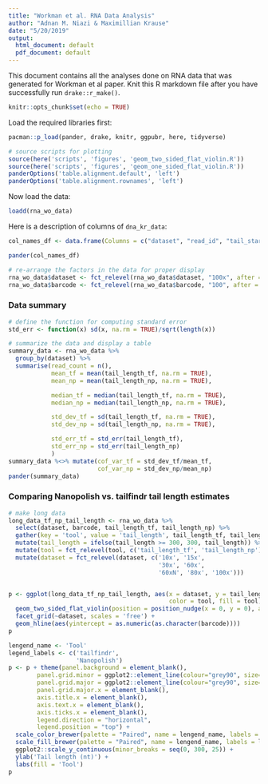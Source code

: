 ```yaml
---
title: "Workman et al. RNA Data Analysis"
author: "Adnan M. Niazi & Maximillian Krause"
date: "5/20/2019"
output:
  html_document: default
  pdf_document: default
---
```


This document contains all the analyses done on RNA data that was generated for Workman et al paper. Knit this R markdown file after you have successfully run `drake::r_make()`.

```r
knitr::opts_chunk$set(echo = TRUE)

```

Load the required libraries first:
```r
pacman::p_load(pander, drake, knitr, ggpubr, here, tidyverse)
```

```r
# source scripts for plotting
source(here('scripts', 'figures', 'geom_two_sided_flat_violin.R'))
source(here('scripts', 'figures', 'geom_one_sided_flat_violin.R'))
panderOptions('table.alignment.default', 'left')
panderOptions('table.alignment.rownames', 'left')
```

Now load the data:
```r
loadd(rna_wo_data)
```

Here is a description of columns of `dna_kr_data`:
```r
col_names_df <- data.frame(Columns = c("dataset", "read_id", "tail_start_tf", "tail_end_tf", "samples_per_nt_tf", "tail_length_tf",         "tail_start_np", "tail_end_np" , "read_rate_np", "tail_length_np", "qc_tag_np", "samples_per_nt_np", "barcode"), Description = c("Specifies the name of the conditions in Workman et al. data (N.B.: 60x and 60xb were combined into a single condition called 60x)", "Read ID", "tailfindr estimate of tail start", "tailfindr estimate of tail end", "tailfindr estimation of read_specific transloation rate in units of samples per nucleotide", "tailfindr tail length estimate", "Nanopolish tail start estimate", "Nanopolish tail end estimate (originally it is transcript_start in Nanopolish output)", "Nanopolish read rate", "Nanopolish estimation of tail length", "Nanopolish QC Tag", "Nanopolish estimation of read-specific translocation rate in units of samples per nucleotide calculated using the formula: 3012/read_rate", "The expected tail length"))                                                                                                                                
```

```r
pander(col_names_df)
```

```r
# re-arrange the factors in the data for proper display
rna_wo_data$dataset <- fct_relevel(rna_wo_data$dataset, "100x", after = 6)
rna_wo_data$barcode <- fct_relevel(rna_wo_data$barcode, "100", after = 6)
```

### Data summary
```r
# define the function for computing standard error 
std_err <- function(x) sd(x, na.rm = TRUE)/sqrt(length(x))

# summarize the data and display a table
summary_data <- rna_wo_data %>% 
  group_by(dataset) %>% 
  summarise(read_count = n(),
            mean_tf = mean(tail_length_tf, na.rm = TRUE),
            mean_np = mean(tail_length_np, na.rm = TRUE),

            median_tf = median(tail_length_tf, na.rm = TRUE),
            median_np = median(tail_length_np, na.rm = TRUE),

            std_dev_tf = sd(tail_length_tf, na.rm = TRUE),
            std_dev_np = sd(tail_length_np, na.rm = TRUE),

            std_err_tf = std_err(tail_length_tf),
            std_err_np = std_err(tail_length_np)
            ) 
summary_data %<>% mutate(cof_var_tf = std_dev_tf/mean_tf,
                         cof_var_np = std_dev_np/mean_np)
pander(summary_data)
```


### Comparing Nanopolish vs. tailfindr tail length estimates

```r
# make long data
long_data_tf_np_tail_length <- rna_wo_data %>% 
  select(dataset, barcode, tail_length_tf, tail_length_np) %>% 
  gather(key = 'tool', value = 'tail_length', tail_length_tf, tail_length_np) %>% 
  mutate(tail_length = ifelse(tail_length >= 300, 300, tail_length)) %>% 
  mutate(tool = fct_relevel(tool, c('tail_length_tf', 'tail_length_np'))) %>% 
  mutate(dataset = fct_relevel(dataset, c('10x', '15x', 
                                          '30x', '60x', 
                                          '60xN', '80x', '100x')))


p <- ggplot(long_data_tf_np_tail_length, aes(x = dataset, y = tail_length, 
                                             color = tool, fill = tool)) +
  geom_two_sided_flat_violin(position = position_nudge(x = 0, y = 0), alpha = .5) +
  facet_grid(~dataset, scales = 'free') +
  geom_hline(aes(yintercept = as.numeric(as.character(barcode)))) 
p
```

```r
lengend_name <- 'Tool'
legend_labels <- c('tailfindr', 
                   'Nanopolish')
p <- p + theme(panel.background = element_blank(),
        panel.grid.minor = ggplot2::element_line(colour="grey90", size=0.5),
        panel.grid.major = ggplot2::element_line(colour="grey90", size=0.5),
        panel.grid.major.x = element_blank(),
        axis.title.x = element_blank(),
        axis.text.x = element_blank(),
        axis.ticks.x = element_blank(),
        legend.direction = "horizontal",
        legend.position = "top") +
  scale_color_brewer(palette = "Paired", name = lengend_name, labels = legend_labels) +
  scale_fill_brewer(palette = "Paired", name = lengend_name, labels = legend_labels) +
  ggplot2::scale_y_continuous(minor_breaks = seq(0, 300, 25)) +
  ylab('Tail length (nt)') +
  labs(fill = 'Tool')
p
```

